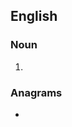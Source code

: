 ==English==

===Noun===
{{head|en|noun form}}

# {{plural of|en|ollave}}

===Anagrams===
* {{anagrams|en|a=aellosv|Alvelos}}